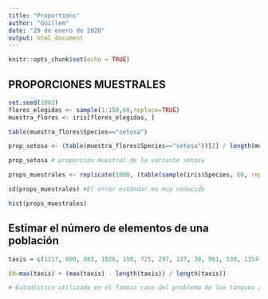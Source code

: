 ```yaml
---
title: "Proportions"
author: "Guillem"
date: "29 de enero de 2020"
output: html_document
---
```


```r
knitr::opts_chunk$set(echo = TRUE)
```

## PROPORCIONES MUESTRALES

```r
set.seed(1002)
flores_elegidas <- sample(1:150,60,replace=TRUE)
muestra_flores <- iris[flores_elegidas, ]

table(muestra_flores$Species=="setosa")

prop_setosa <- (table(muestra_flores$Species=="setosa"))[2] / length(muestra_flores$Species)

prop_setosa # proporción muestral de la variante setosa

props_muestrales <- replicate(1000, (table(sample(iris$Species, 60, replace=TRUE)=="setosa"))[2] / length(muestra_flores$Species))

sd(props_muestrales) #El error estándar es muy reducido

hist(props_muestrales)
```

## Estimar el número de elementos de una población

```r
taxis = c(1217, 600, 883, 1026, 150, 725, 297, 137, 38, 961, 538, 1154, 314, 1121, 823, 156, 940, 99, 967, 123, 1341, 141 ,1245, 575, 1445, 1332, 1343, 1234, 1343)

(N=max(taxis) + (max(taxis) - length(taxis)) / length(taxis))

# Estadístico utilizado en el famoso caso del problema de los tanques alemanes con un ejemplo con taxis (para distribución uniformes discreta)
```


